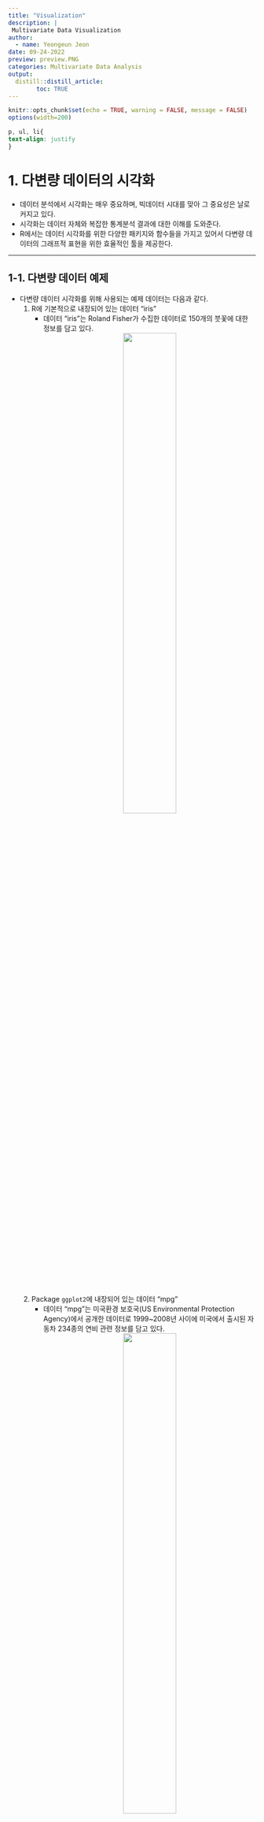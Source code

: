 ---
title: "Visualization"
description: |
 Multivariate Data Visualization 
author:
  - name: Yeongeun Jeon
date: 09-24-2022
preview: preview.PNG
categories: Multivariate Data Analysis
output: 
  distill::distill_article:
        toc: TRUE
---

```{r setup, include=FALSE}
knitr::opts_chunk$set(echo = TRUE, warning = FALSE, message = FALSE)
options(width=200)
```


```{css, echo=FALSE}

p, ul, li{
text-align: justify
}

```


# **1. 다변량 데이터의 시각화**

- 데이터 분석에서 시각화는 매우 중요하며, 빅데이터 시대를 맞아 그 중요성은 날로 커지고 있다.
- 시각화는 데이터 자체와 복잡한 통계분석 결과에 대한 이해를 도와준다.
- R에서는 데이터 시각화를 위한 다양한 패키지와 함수들을 가지고 있어서 다변량 데이터의 그래프적 표현을 위한 효율적인 툴을 제공한다.


-----------------------

## **1-1. 다변량 데이터 예제**

- 다변량 데이터 시각화를 위해 사용되는 예제 데이터는 다음과 같다.
    1. R에 기본적으로 내장되어 있는 데이터 "iris"
        - 데이터 "iris"는 Roland Fisher가 수집한 데이터로 150개의 붓꽃에 대한 정보를 담고 있다.
</br>
<center>
![](data.png){width=50%}
</center>
    2. Package `ggplot2`에 내장되어 있는 데이터 "mpg"
        - 데이터 "mpg"는 미국환경 보호국(US Environmental Protection Agency)에서 공개한 데이터로 1999~2008년 사이에 미국에서 출시된 자동차 234종의 연비 관련 정보를 담고 있다.
</br>
<center>
![](data2.png){width=50%}
</center>


```{r}
pacman::p_load("ggplot2")

# 데이터 불러오기
data(iris)
data(mpg)

# iris 데이터
head(iris)

# mpg 데이터
head(mpg)
```


-----------------------

# **2. 산점도**

- 산점도는 변수들 간의 상관성 등의 관계성을 시각적으로 파악하는 데 유용하다.

-----------------------

## **2-1. 2차원 산점도**

- 두 변수를 각각 X축과 Y축으로 하여 관찰값을 XY 평면상의 점으로 나타내는 그래프를 2차원 산점도라고 한다.

-----------------------

### **2-1-1. 함수 plot()**

- R에 기본적으로 내장되어 있는 함수 `plot()`을 이용하여 두 변수의 산점도를 작성할 수 있다.

```{r}
# iris 데이터
## 함수 plot()
plot(iris$Sepal.Length,                    # x축 
     iris$Sepal.Width,                     # y축
     xlab = "꽃받침의 길이",               # x축 라벨
     ylab = "꽃받침의 너비",               # y축 라벨
     main = "iris 데이터의 2차원 산점도")  # 제목
```

`Caution!` 함수 `plot()`의 댜양한 옵션을 통해 그래프를 수정할 수 있으며, 자세한 옵션은 [여기](https://www.rdocumentation.org/packages/graphics/versions/3.6.2/topics/plot)를 참고한다.

```{r}
# iris 데이터
## 함수 plot()
plot(iris$Sepal.Length,                      # x축 
     iris$Sepal.Width,                       # y축
     xlab = "꽃받침의 길이",                 # x축 라벨
     ylab = "꽃받침의 너비",                 # y축 라벨
     main = "iris 데이터의 2차원 산점도",    # 제목
     pch = 3,                                # 점의 모양
     cex = 3,                                # 점의 크기
     col = "red")                            # 점의 색깔
```

```{r}
# mpg 데이터
##함수 plot()
plot(mpg$displ,                             # x축 
     mpg$cty,                               # y축
     xlab = "배기량",                       # x축 라벨
     ylab = "도시 연비",                    # y축 라벨
     main = "mpg 데이터의 2차원 산점도")    # 제목

# mpg 데이터
## 함수 plot()
plot(mpg$displ,                            # x축 
     mpg$cty,                              # y축
     xlab = "배기량",                      # x축 라벨
     ylab = "도시 연비",                   # y축 라벨
     main = "mpg 데이터의 2차원 산점도",   # 제목
     pch = 5,                              # 점의 모양
     cex = 3,                              # 점의 크기
     col = "blue")                         # 점의 색깔
```


-----------------------

### **2-1-2. 함수 geom_point()**

- Package `ggplot2`에 내장되어 있는 함수 `geom_point()`를 통해 두 변수의 산점도를 작성할 수 있다.

```{r}
# iris 데이터
## 함수 geom_point()
ggplot(iris, aes(x = Sepal.Length,           # x축
                 y = Sepal.Width)) +         # y축
  geom_point() +
  labs(x = "꽃받침의 길이",                  # x축 라벨
       y = "꽃받침의 너비",                  # y축 라벨
       title = "iris 데이터의 2차원 산점도") # 제목
```

`Caution!` Package `ggplot2`의 댜양한 옵션을 통해 그래프를 수정할 수 있다.

```{r}
# iris 데이터
## 함수 geom_point()
ggplot(iris, aes(x = Sepal.Length,             # x축
                 y = Sepal.Width)) +           # y축
  geom_point(shape  = 3,                       # 점의 모양
             size   = 3,                       # 점의 크기
             color = "red") +                  # 점의 색깔          
  labs(x = "꽃받침의 길이",                    # x축 라벨
       y = "꽃받침의 너비",                    # y축 라벨
       title = "iris 데이터의 2차원 산점도") + # 제목
  theme_bw() +                                 # 배경
  theme(plot.title = element_text(hjust = 0.5, size = 15))
```

```{r}
# mpg 데이터
## 함수 geom_point()
ggplot(mpg, aes(x = displ,                    # x축
                 y = cty)) +                  # y축
  geom_point() +
  labs(x = "배기량",                          # x축 라벨
       y = "도시 연비",                       # y축 라벨
       title = "mpg 데이터의 2차원 산점도")   # 제목

# mpg 데이터
## 함수 geom_point()
ggplot(mpg, aes(x = displ,                    # x축
                 y = cty)) +                  # y축
  geom_point(shape = 5,                       # 점의 모양
             size  = 3,                       # 점의 크기
             color = "blue") +                # 점의 색깔          
  labs(x = "배기량",                          # x축 라벨
       y = "도시 연비",                       # y축 라벨
       title = "mpg 데이터의 2차원 산점도") + # 제목
  theme_bw() +                                # 배경
  theme(plot.title = element_text(hjust = 0.5, size = 15))
```

-----------------------

### **2-1-3. 함수 matplot()**

- 함수 `matplot()`은 행렬 데이터의 열(변수)의 데이터 값들을 동시에 하나의 그래프에 나타낸다.
- 그래서, 측정 단위가 동일한 변수들 간의 비교에 유용하다.
- 함수 `matplot()`에 대한 자세한 옵션은 [여기](https://www.rdocumentation.org/packages/graphics/versions/3.6.2/topics/matplot)를 참고한다.

```{r}
# iris 데이터
matplot(iris[,1:4], 
        pch = 1:4,                                  # 점의 모양
        col = c("red", "blue", "green", "orange"),  # 점의 색깔
        main = "iris 데이터의 산점도",              # 제목
        xlab = "개체",                              # x축 라벨
        ylab = "")                                  # y축 라벨

# mpg 데이터
matplot(mpg[,c("displ", "cty", "hwy")],
        pch = 6:8,                                  # 점의 모양
        col = c("black", "skyblue", "purple"),      # 점의 색깔
        main = "mpg 데이터의 산점도",               # 제목
        xlab = "개체",                              # x축 라벨
        ylab = "")                                  # y축 라벨
```

-----------------------

## **2-2. 3차원 산점도**

- 세 변수를 각각 X축, Y축, Z축으로 하여 관찰값을 XYZ 3차원상의 점으로 나타내는 그래프를 3차원 산점도라고 한다.

-----------------------

### **2-2-1. 함수 scatterplot3d()**

- Package `scatterplot3d`에 내장되어 있는 함수 `scatterplot3d()`를 통해 3차원 산점도를 작성할 수 있다.
- 함수 `scatterplot3d()`에 대한 자세한 옵션은 [여기](https://www.rdocumentation.org/packages/scatterplot3d/versions/0.3-41/topics/scatterplot3d)를 참고한다.

```{r}
pacman::p_load("scatterplot3d")

# iris 데이터
scatterplot3d(iris[,1:3],
              pch = 3,                             # 점의 모양
              color = "red",                       # 점의 색깔
              main = "iris 데이터의 3차원 산점도", # 제목
              xlab = "꽃받침의 길이",              # x축 라벨
              ylab = "꽃받침의 너비",              # y축 라벨
              zlab = "꽃잎의 길이",                # z축 라벨
              )

# mpg 데이터
scatterplot3d(x = mpg$displ,                       # x축
              y = mpg$cty,                         # y축
              z = mpg$hwy,                         # z축
              pch = 5,                             # 점의 모양
              color = "blue",                      # 점의 색깔
              main = "mpg 데이터의 3차원 산점도",  # 제목
              xlab = "배기량",                     # x축 라벨
              ylab = "도시 연비",                  # y축 라벨
              zlab = "고속도로 연비",              # z축 라벨
              angle = 50,                          # 각도
              box = FALSE,                         # 상자 그림을 나타낼 것인지 여부
              grid = FALSE                         # 격자를 나타낼 것인지 여부
              )
```


------------------------

### **2-2-2. 함수 scatter3D()**

- 3차원 산점도는 Package `plot3D`에 내장되어 있는 함수 `scatter3D()`를 통해 작성할 수 있다.
- 함수 `scatter3D()`에 대한 자세한 옵션은 [여기](https://www.rdocumentation.org/packages/plot3D/versions/1.4/topics/Scatter%20plots)를 참고하며, 각 옵션에 대한 예제는 [여기](http://www.sthda.com/english/wiki/impressive-package-for-3d-and-4d-graph-r-software-and-data-visualization)를 참고한다.

```{r}
pacman::p_load("plot3D")

# iris 데이터
scatter3D(x = iris$Sepal.Length,               # x축
          y = iris$Sepal.Width,                # y축
          z = iris$Petal.Length,               # z축
          pch = 3,                             # 점의 모양
          col = gg.col(100),                   # 색깔 
          main ="iris 데이터의 3차원 산점도",  # 제목
          xlab = "꽃받침의 길이",              # x축 라벨
          ylab = "꽃받침의 너비",              # y축 라벨
          zlab = "꽃잎의 길이",                # z축 라벨
          bty = "f"                            # 박스 타입
)

# mpg 데이터
scatter3D(x = mpg$displ,                       # x축
          y = mpg$cty,                         # y축
          z = mpg$hwy,                         # z축
          pch = 5,                             # 점의 모양
          colvar = NULL, col = "blue",         # 오로지 한 색깔만 표시하고 싶을 때 옵션
          colkey = FALSE,                      # 색깔 범례 표시 여부
          main = "mpg 데이터의 3차원 산점도",  # 제목
          xlab = "배기량",                     # x축 라벨
          ylab = "도시 연비",                  # y축 라벨
          zlab = "고속도로 연비",              # z축 라벨
          bty = "b2"                           # 박스 타입
)

```

-----------------------

### **2-2-3. 함수 plot_ly()**

- Package `plotly()`는 다양한 `interactive 그래프` 작성하는 데 유용한 Package이다.
    - 여기서, `interactive 그래프`란 그래프 위에 마우스 커서를 올리면 해당하는 부분의 정보를 보여주는 그래프이다. 
- Package `plotly()`의 함수 `plot_ly()`를 통해 interactive 3차원 산점도를 작성할 수 있다.


```{r}
pacman::p_load("plotly")

# iris 데이터
plot_ly(iris, 
        x = ~Sepal.Length,                                     # x축
        y = ~Sepal.Width,                                      # y축
        z = ~Petal.Length) %>%                                 # z축
  add_markers() %>%
  layout(title = "iris 데이터의 3차원 산점도",                 # 제목
         scene = list(xaxis = list(title = "꽃받침의 길이"),   # x축 라벨
                      yaxis = list(title = "꽃받침의 너비"),   # y축 라벨
                      zaxis = list(title = "꽃잎의 길이")))    # z축 라벨


# mpg 데이터
plot_ly(mpg, 
        x = ~displ,                                            # x축
        y = ~cty,                                              # y축
        z = ~hwy,                                              # z축
        mode = "markers",
        marker = list(color = "green")) %>%                    # 색깔
  add_markers() %>%
  layout(title = "mpg 데이터의 3차원 산점도",                  # 제목
         scene = list(xaxis = list(title = "배기량"),          # x축 라벨
                      yaxis = list(title = "도시 연비"),       # y축 라벨
                      zaxis = list(title = "고속도로 연비")))  # z축 라벨
```


------------------------

## **2-3. 산점도 행렬**

- 세 개 이상의 변수에 대하여 각각 두 변수 간의 산점도들을 그린 그래프를 산점도 행렬이라고 한다.

------------------------

### **2-3-1. 함수 pairs()**

- 세 개 이상의 변수에 대한 산점도를 한꺼번에 보여주는 산점도 행렬을 작성하기 위해서는 함수 R에 기본적으로 내장되어 있는 함수 `pairs()`을 사용할 수 있다.

```{r}
# iris 데이터
## 함수 pairs()
pairs(iris[,1:4],
      main = "iris 데이터의 산점도 행렬")  # 제목
```

`Caution!` 함수 `pairs()`의 댜양한 옵션을 통해 그래프를 수정할 수 있으며, 자세한 옵션은 [여기](https://www.rdocumentation.org/packages/graphics/versions/3.6.2/topics/pairs)를 참고한다.

```{r}
# iris 데이터
## 함수 pairs()
pairs(iris[,1:4],
      main = "iris 데이터의 산점도 행렬",  # 제목
      pch = 3,                             # 점의 모양
      cex = 3,                             # 점의 크기
      col = "red",                         # 점의 색깔
      lower.panel = NULL)                  # 대각선 아래쪽 그래프 안보이게
```

```{r}
# mpg 데이터
## 함수 pairs()
pairs(mpg[,c("displ", "cty", "hwy")],
      main = "mpg 데이터의 산점도 행렬")   # 제목

# mpg 데이터
## 함수 pairs()
pairs(mpg[,c("displ", "cty", "hwy")],
      main = "mpg 데이터의 산점도 행렬",   # 제목
      pch = 3,                             # 점의 모양
      cex = 3,                             # 점의 크기
      col = "red",                         # 점의 색깔
      lower.panel = NULL)                  # 대각선 아래쪽 그래프 안보이게
```

-----------------------

### **2-3-2. 함수 ggpairs()**

- 산점도 행렬은 Package `GGally`에 내장된 함수 `ggpairs()`를 통해 작성할 수도 있다.

```{r}
pacman::p_load("GGally")

# iris 데이터
## 함수 ggpairs()
ggpairs(iris[,1:4],
        title = "iris 데이터의 산점도 행렬") +  # 제목
  theme_bw() +                                  # 배경
  theme(plot.title = element_text(hjust = 0.5, size = 15)) 

# mpg 데이터
## 함수 ggpairs()
ggpairs(mpg[,c("displ", "cty", "hwy")],
        title = "mpg 데이터의 산점도 행렬") +  # 제목
  theme_bw() +                                 # 배경
  theme(plot.title = element_text(hjust = 0.5, size = 15))
```

-----------------------

# **3. 별도표**

- 별도표는 중심점(Center point)으로부터 각 개채별 / 각 변수별로 거리(Distance) 혹은 반지름(Radius)이 얼마나 떨어져있는가를 시각화한 그래프이다.
    - 중심에서 연결된 선 또는 조각난 도형의 면적은 해당 변수의 크기를 나타낸다.
- R에서 기본적으로 내장되어 있는 함수 `stars()`를 통해 별도표를 작성할 수 있으며, 자세한 옵션은 [여기](https://www.rdocumentation.org/packages/graphics/versions/3.6.2/topics/stars)를 참고한다.

```{r}
# iris 데이터
stars(iris[,1:4],
      full = TRUE,                                  # 전체 원으로 표현할 것인지 반원으로 표현할 것인지 여부
      scale = TRUE,                                 # 각 변수를 0과 1사이의 값으로 척도화할 것인지 여부
      radius = TRUE,                                # 반경 선을 표현할 것인지 여부
      labels = rownames(iris),                      # 라벨
      draw.segments = FALSE,                        # 원으로 표현할 것이지 별 모양으로 표현할 것인지 여부
      flip.labels = FALSE,                          # 라벨 위치 이동 여부
      frame.plot = TRUE,                            # 외곽의 사각형틀을 나타낼 것인지 여부
      main = "iris 데이터의 개체별 거리",           # 제목
      nrow = 10,                                    # 행의 수
      key.loc  = c(32, -2))                         # 변수 이름을 표현하는 별도의 도표 좌표

# mpg 데이터
stars(mpg[,c("displ", "cty", "hwy")],
      full = FALSE,                                 # 전체 원으로 표현할 것인지 반원으로 표현할 것인지 여부
      scale = TRUE,                                 # 각 변수를 0과 1사이의 값으로 척도화할 것인지 여부
      radius = TRUE,                                # 반경 선을 표현할 것인지 여부
      labels = rownames(mpg),                       # 라벨
      draw.segments = TRUE,                         # 원으로 표현할 것이지 별 모양으로 표현할 것인지 여부
      flip.labels = FALSE,                          # 라벨 위치 이동 여부
      frame.plot = TRUE,                            # 외곽의 사각형틀을 나타낼 것인지 여부
      main = "mpg 데이터의 개체별 거리",            # 제목
      nrow = 14,                                    # 행의 수
      key.loc  = c(35, 1))                          # 변수 이름을 표현하는 별도의 도표 좌표
```

-----------------------

# **4. 레이더도표**

- 레이더도표는 변수 수에 따라 원을 같은 간격으로 나누고, 중심으로부터 일정 간격으로 칸을 나누어 각 변수의 값에 따라 점을 찍고 선을 연결한 도표이다.

-----------------------

## **4-1. 함수 radial.plot()**

- 레이더도표는 Package `plotrix`에 내장되어 있는 함수 `radial.plot()`을 이용하여 작성할 수 있다.
- 함수 `radial.plot()`에 대한 자세한 옵션은 [여기](https://www.rdocumentation.org/packages/plotrix/versions/3.8-2/topics/radial.plot)를 참고한다.

```{r}
pacman::p_load("plotrix")

# iris 데이터
radial.plot(iris[,1:4],
            rp.type = "rp",                         # 도표의 유형
            radial.lim = c(0, 10),                  # 방사선의 범위
            labels = names(iris)[1:4],              # 각 변수에 대한 문자열 레이블이 저장되어 있는 벡터를 지정
            show.grid = TRUE,                       # 원형 격자를 표현할 것인지 여부
            show.radial.grid = FALSE,               # 방사선을 표현할 것인지 여부
            main = "iris 데이터의 레이더도표"       # 제목
            )

# mpg 데이터
radial.plot(mpg[,c("displ", "cty", "hwy")],
            rp.type = "rp",                         # 도표의 유형
            radial.lim = c(0, 50),                  # 방사선의 범위
            labels = c("displ", "cty", "hwy"),      # 각 변수에 대한 문자열 레이블이 저장되어 있는 벡터를 지정
            show.grid = TRUE,                       # 원형 격자를 표현할 것인지 여부
            show.radial.grid = TRUE,                # 방사선을 표현할 것인지 여부
            main = "mpg 데이터의 레이더도표"        # 제목
)
```

-----------------------

`Caution!` 각 개체별 레이더도표를 작성하기 위해 반복문 `for()`를 이용할 수 있다.

```{r}
# 개체별 레이더도표
par(mfrow = c(2, 2))
for(i in 1:4){
  radial.plot(iris[i,1:4],
              rp.type = "rp",                         # 도표의 유형
              radial.lim = c(0, 10),                  # 방사선의 범위
              rad.col = "grey",                       # 방사선 색깔
              line.col = "red",                       # 선 색깔
              labels = names(iris)[1:4],              # 각 변수에 대한 문자열 레이블이 저장되어 있는 벡터를 지정
              show.grid = TRUE,                       # 원형 격자를 표현할 것인지 여부
              show.radial.grid = TRUE,                # 방사선을 표현할 것인지 여부
              main = rownames(iris)[i]                # 제목
  )
}
```


-----------------------

## **4-2. 함수 stars()**

- [별도표][**3. 별도표**]를 작성하기 위해 사용한 함수 `stars()`는 옵션 `locations = c(0, 0)`와 `key.loc = c(0, 0)`을 지정하면 레이더도표를 작성한다.

```{r}
# iris 데이터
stars(iris[,1:4],
      locations = c(0, 0),
      col.lines = 1:nrow(iris),                     # 선의 색상을 행의 수 만큼 지정
      frame.plot = FALSE,                           # 외곽의 사각형틀을 나타낼 것인지 여부
      main = "iris 데이터의 레이더도표",            # 제목
      key.loc  = c(0, 0))                           # 변수 이름을 표현하는 별도의 도표 좌표

# mpg 데이터
stars(mpg[,c("displ", "cty", "hwy")],              
      locations = c(0, 0),                               
      col.lines = 1:nrow(mpg),                      # 선의 색상을 행의 수 만큼 지정
      frame.plot = FALSE,                           # 외곽의 사각형틀을 나타낼 것인지 여부
      main = "mpg 데이터의 레이더도표",             # 제목
      key.loc  = c(0, 0))                           # 변수 이름을 표현하는 별도의 도표 좌표
```

--------------------------

## **4-3. 함수 radarchart()**

- Package `fmsb`에 내장되어 있는 함수 `radarchart()`를 통해 레이더도표를 작성할 수 있다.
    - 함수 `radarchart()`에서는 입력되는 데이터가 첫 번째 행은 각 변수의 최댓값, 두 번째 행은 최솟값이어야 한다.

```{r}
pacman::p_load("fmsb")

# iris 데이터
radar.iris.data <- rbind(rep(10, 4), rep(0, 4), iris[,1:4])
radar.iris.data                                                                  # 함수 radarchart()는 첫 행은 각 변수의 최댓값, 두 번째 행은 각 변수의 최솟값이어야 함

radarchart(radar.iris.data,
           title = "iris 데이터의 레이더도표")

# mpg 데이터
radar.mpg.data <- rbind(rep(50, 3), rep(0, 3), mpg[,c("displ", "cty", "hwy")])   # 함수 radarchart()는 첫 행은 각 변수의 최댓값, 두 번째 행은 각 변수의 최솟값이어야 함
radar.mpg.data

radarchart(radar.mpg.data,
           title = "mpg 데이터의 레이더도표")
```


--------------------------

# **5. 버블차트**

- 버블차트는 두 변수의 조합에서 제3의 변수값을 쉽게 파악할 수 있게 한다.
- 산점도와 비슷해 보이지만, `원의 크기가 제 3의 변수값에 따라 다르다`는 것이 특징이다.

--------------------------

## **5-1. 함수 symbols()**

- R에 기본적으로 내장되어 있는 함수 `symbols()`는 x, y 좌표에 여러 가지 모양을 나타낼 수 있으며, 모양의 크기를 비롯한 여러 가지 특징들은 옵션으로 조절 가능하다.
- 함수 `symbols()`에 대한 자세한 옵션은 [여기](https://www.rdocumentation.org/packages/graphics/versions/3.6.2/topics/symbols)를 참고한다.

```{r}
# iris 데이터
symbols(iris$Sepal.Length,                                              # x축
        iris$Sepal.Width,                                               # y축
        circles = iris$Petal.Length,                                    # 원의 반지름 벡터
        inches = 0.4,                                                   # 원의 크기
        bg = "grey50",                                                  # 원의 배경색
        fg = "black",                                                   # 원의 테투리색
        xlab = "꽃받침의 길이",                                         # x축 라벨
        ylab = "꽃받침의 너비",                                         # y축 라벨
        main = "iris 데이터의 꽃받침의 길이와 너비에 따른 꽃잎의 길이") # 제목

# mpg 데이터
op <- palette(rainbow(nrow(mpg)))                                       # 색깔

symbols(mpg$cty,                                                        # x축
        mpg$hwy,                                                        # y축
        circles = mpg$displ,                                            # 원의 반지름 벡터
        inches = 0.4,                                                   # 원의 크기
        bg = op,                                                        # 원의 배경색
        fg = "black",                                                   # 원의 테투리색
        xlab = "도시 연비",                                             # x축 라벨
        ylab = "고속도로 연비",                                         # y축 라벨
        main = "mpg 데이터의 도시 연비와 고속도로 연비에 따른 배기량")  # 제목
```

--------------------------

## **5-2. 함수 geom_point()**

- 버블차트는 Package `ggplot2`에 내장되어 있는 함수 `geom_point()`를 통해 작성할 수 있다.
    - 옵션 `size`에 제3의 변수를 지정하면 산점도와 달리 원의 크기를 제3의 변수값으로 나타낼 수 있다.

```{r}
# iris 데이터
ggplot(iris, aes(x = Sepal.Length,                                         # x축
                 y = Sepal.Width,                                          # y축
                 size = Petal.Length)) +                                   # 크기
  geom_point(color = "grey50",                                             # 색깔
             alpha = 0.5,                                                  # 색깔의 투명도
             show.legend = FALSE) +                                        
  labs(x = "꽃받침의 길이",                                                # x축 라벨
       y = "꽃받침의 너비",                                                # y축 라벨
       title = "iris 데이터의 꽃받침의 길이와 너비에 따른 꽃잎의 길이") +  # 제목
  theme_bw() +                                                             # 배경
  theme(plot.title = element_text(hjust = 0.5, size = 15))

# mpg 데이터
ggplot(mpg, aes(x = cty,                                                   # x축
                y = hwy,                                                   # y축
                size = displ,                                              # 크기
                color = displ)) +                                          # 색깔
  geom_point(show.legend = FALSE) +          
  scale_color_gradientn(colors = c("#00AFBB",                              # 수치가 작을 때 색깔                            
                                   "#E7B800",                              # 중간 색깔
                                   "#FC4E07")) +                           # 수치가 클 때 색깔
  labs(x = "도시 연비",                                                    # x축 라벨
       y = "고속도로 연비",                                                # y축 라벨
       title = "mpg 데이터의 도시 연비와 고속도로 연비에 따른 배기량") +   # 제목
  theme_bw() +                                                             # 배경
  theme(plot.title = element_text(hjust = 0.5, size = 15))

```

--------------------------

## **5-3. 함수 plot_ly()**

- Package `plotly()`는 다양한 `interactive 그래프` 작성하는 데 유용한 Package이다.
    - 여기서, `interactive 그래프`란 그래프 위에 마우스 커서를 올리면 해당하는 부분의 정보를 보여주는 그래프이다. 
- Package `plotly()`의 함수 `plot_ly()`를 통해 interactive 버블차트를 작성할 수 있다.

```{r}
pacman::p_load("plotly")

# iris 데이터
plot_ly(iris, 
        x = ~Sepal.Length,                                                      # x축
        y = ~Sepal.Width,                                                       # y축
        text = ~Petal.Length,                                                   # 글자
        type = "scatter",                                                       # 산점도
        mode = "markers",
        marker = list(size = ~Petal.Length,                                     # 크기
                      opacity = 0.5,                                            # 색깔 투명도
                      color = 'rgb(255, 65, 54)')) %>%                          # 색깔            
        layout(title = "iris 데이터의 꽃받침의 길이와 너비에 따른 꽃잎의 길이", #제목
               xaxis = list(title = "꽃받침의 길이"),                           # x축 라벨
               yaxis = list(title = "꽃받침의 너비"))                           # y축 라벨

# mpg 데이터
plot_ly(mpg, 
        x = ~cty,                                                           # x축
        y = ~hwy,                                                           # y축
        color = ~displ,                                                     # 색깔
        hoverinfo = 'text',
        text =  ~paste('도시 연비 :', cty, '고속도로 연비 :',               # 글자
                       hwy, '<br>: 배기량', displ),                                               
        type = "scatter",                                                   # 산점도
        mode = "markers",
        marker = list(size = ~displ,                                        # 크기
                      opacity = 0.5)) %>%                                   # 색깔 투명도
  layout(title = "mpg 데이터의 도시 연비와 고속도로 연비에 따른 배기량",    # 제목
         xaxis = list(title = "도시 연비"),                                 # x축 라벨
         yaxis = list(title = "고속도로 연비"))                             # y축 라벨
```

---------------------

# **6. 평행좌표 그래프**

- 평행좌표 그래프는 데이터의 각 행을 변수별로 선으로 매핑시켜 나타내는 그래프이다.
- 평행좌표 그래프는 다변량 데이터를 이차원 평면에 나타내고, 그 해석을 직관적으로 할 수 있다.
- 데이터가 너무 많으면 선들이 겹쳐 전체적인 패턴을 볼 수 없는 경우가 있다.

--------------------------

## **6-1. 함수 parcoord()**

- 평행좌표 그래프를 작성하기 위해서는 Package `MASS`에 내장되어 있는 함수 `parcoord()`를 사용할 수 있다. 

```{r}
pacman::p_load("MASS")

op <- palette(rainbow(nrow(mpg)))                                       # 색깔

# iris 데이터
parcoord(iris[,1:4], 
         col = op,                   # 색깔
         var.label = TRUE)           # 각 변수들의 선 끝에 최댓값과 최솟값 출력

# mpg 데이터
parcoord(mpg[,c("displ", "cty", "hwy")], 
         col = op,                   # 색깔
         lty = 2,                    # 선 종류
         var.label = FALSE)
```


--------------------------

## **6-2. 함수 parallelplot()**

- 평행좌표 그래프를 작성하기 위해서는 Package `lattice`에 내장되어 있는 함수 `parallelplot()`를 사용할 수 있다. 


```{r}
pacman::p_load("lattice")

# iris 데이터
parallelplot(iris[,1:4],
             horizontal.axis = FALSE)           # 평행 축을 수평으로 나열할 것인지 여부

# mpg 데이터
parallelplot(mpg[,c("displ", "cty", "hwy")],
             horizontal.axis = FALSE)           # 평행 축을 수평으로 나열할 것인지 여부
```


--------------------------

## **6-3. 함수 ggparcoord()**

- Package `GGally`에 내장되어 있는 함수 `ggparcoord()`는 그룹에 따른 평행좌표 그래프를 나타내는 데 유용한 함수이다.

```{r}
pacman::p_load("GGally")

# iris 데이터
ggparcoord(iris, 
           columns = 1:4,                                              # 변수
           groupColumn = 5,                                            # 그룹변수
           scale = "globalminmax",                                     # 관측값 스케일링 X
           showPoints = TRUE,                                          # 점 표시 
           title = "iris 데이터의 붓꽃 종류에 따른 평행 좌표 그래프"   # 제목
           ) +
  scale_color_brewer(palette = "Set2") +  # 색깔
  theme_bw() +                            # 배경
  theme(
    plot.title = element_text(size=10, hjust = 0.5)
  )


pacman::p_load("GGally",
               "viridis",                                               # For scale_color_viridis()
               "hrbrthemes")                                            # For theme_ipsum()

# mpg 데이터
ggparcoord(mpg, 
           columns = c(3, 8, 9),                                        # 변수
           groupColumn = "fl",                                          # 그룹변수
           order = c(8, 9, 3),                                          # 변수 나열하는 순서
           scale = "globalminmax",                                      # 관측값 스케일링 X
           showPoints = TRUE,                                           # 점 표시
           title = "mpg 데이터의 실린더 개수에 따른 평행 좌표 그래프"   # 제목
           ) +
  scale_color_viridis(discrete=TRUE) +                                  # 색깔
  theme_ipsum() +                                                       # 배경
  theme(
    plot.title = element_text(size=10, hjust = 0.5)
  )
```

----------------------

# **7. 체르노프 얼굴그림**

- 체르노프 얼굴그림은 다변량 데이터의 각 변수를 얼굴의 여러 구성요소에 대응시켜 그린 그림으로, 서로 닮은 형태의 개체가 유사함을 나타낸다.
- 15개의 얼굴 구성요소를 가지기 때문에 최대 15개의 변수를 나타낼 수 있다.
    - 얼굴 구성요소는 다음과 같다.
        1. 얼굴의 높이
        2. 얼굴의 넓이
        3. 얼굴의 구조
        4. 입의 높이
        5. 입의 넓이
        6. 웃음
        7. 눈의 높이
        8. 눈의 넓이
        9. 머리카락 높이
        10. 머리카락 넓이
        11. 헤어스타일
        12. 코 높이
        13. 코 넓이
        14. 귀 넓이
        15. 귀 높이
- 체르노프 얼굴그림은 얼굴 모양을 가지고 데이터 개체들의 특성을 직관적으로 파악할 수 있다는 장점이 있다.
- 체르노프 얼굴그림은 Package `aplpack`에 내장되어 있는 함수 `faces()`를 통해 작성할 수 있으며, 자세한 옵션은 [여기](https://www.rdocumentation.org/packages/aplpack/versions/1.3.5/topics/faces)를 참고한다.

```{r}
pacman::p_load("aplpack")

# iris 데이터
faces(iris[,1:4],                                # 수치형 변수
      face.type = 0,                             # 얼굴 스타일(0 : 선만 있는 얼굴 /  1: 색칠된 얼굴 / 2 : 산타클로스 얼굴)
      nrow.plot = 3,                             # 행 개수
      main = "iris 데이터의 체르노프 얼굴그림")  # 제목


# mpg 데이터
faces(mpg[,c("cyl", "displ", "cty", "hwy")],     # 수치형 변수
      face.type = 2,                             # 얼굴 스타일(0 : 선만 있는 얼굴 /  1: 색칠된 얼굴 / 2 : 산타클로스 얼굴)
      nrow.plot = 3,                             # 행 개수
      labels = rownames(mpg),                    # 얼굴 그림의 라벨
      cex = 2,                                   # 라벨 크기
      main = "mpg 데이터의 체르노프 얼굴 그림"
)
```

----------------------

`Caution!` 함수 `plot.face()`를 통해 체르노프 얼굴그림으로 산점도를 작성할 수 있다.

```{r}
# iris 데이터
## 체르노프 얼굴그림
iris.face <- faces(iris[1:10, 1:4], 
                   plot = FALSE)    # 그래프 출력 여부                  
 
## 산점도
plot(iris$Sepal.Length[1:10],        # x축 
     iris$Sepal.Width[1:10],         # y축
     xlab = "꽃받침의 길이",         # x축 라벨
     ylab = "꽃받침의 너비",         # y축 라벨
     main = "iris 데이터의 산점도")  # 제목

## 그린 산점도와 저장한 체르노프 얼굴 그림 오버랩
plot.faces(iris.face,                # 얼굴 그림
           iris$Sepal.Length[1:10],  # x축
           iris$Sepal.Width[1:10],   # y축
           face.type = 1,            # 얼굴 스타일(0 : 선만 있는 얼굴 /  1: 색칠된 얼굴 / 2 : 산타클로스 얼굴) 
           width = 0.1,              # 얼굴 넓이
           height = 0.1)             # 얼굴 높이


# mpg 데이터
mpg.face <- faces(mpg[1:15,c("cyl", "displ", "cty", "hwy")], 
                  plot = FALSE)    # 그래프 출력 여부  


# 산점도
plot(mpg$displ[1:15],                # x축 
     mpg$cty[1:15],                  # y축
     xlab = "배기량",                # x축 라벨
     ylab = "도시 연비",             # y축 라벨
     main = "mpg 데이터의 산점도")   # 제목

## 그린 산점도와 저장한 체르노프 얼굴 그림 오버랩
plot.faces(mpg.face,                 # 얼굴 그림
           mpg$displ[1:15],          # x축
           mpg$cty[1:15],            # y축
           face.type = 2,            # 얼굴 스타일(0 : 선만 있는 얼굴 /  1: 색칠된 얼굴 / 2 : 산타클로스 얼굴)  
           width = 0.2,              # 얼굴 넓이
           height = 0.3)             # 얼굴 높이
```

---------------------

# **8. 모자이크 그림**

- 모자이크 그림은 두 범주형의 분할표를 시각화한 그래프이다.
- 사각형의 넓이가 각 범주에 속한 데이터의 수에 해당한다.
- 모자이크 그림은 R에서 기본적으로 내장되어 있는 함수 `mosaicplot()`를 통해 작성할 수 있다.

```{r}
table <- table(mpg$fl, mpg$class)
table

op <- palette(rainbow(5))

mosaicplot(table,                                                 # 분할표
           main = "mpg 데이터의 연료 종류에 따른 자동차 종류",    # 제목
           xlab = "연료 종류",                                    # x축 라벨
           ylab = "자동차 종류",                                  # y축 라벨
           color = c("orange", "yellow", "blue", "red", "green")  # 색깔    
)
```